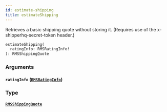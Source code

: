 ```yaml
---
id: estimate-shipping
title: estimateShipping
---
```


Retrieves a basic shipping quote without storing it.
(Requires use of the x-shipperhq-secret-token header.)

```graphql
estimateShipping(
  ratingInfo: RMSRatingInfo!
): RMSShippingQuote

```

### Arguments

#### `ratingInfo` ([`RMSRatingInfo`](../../rate-manager-service/inputs/rmsrating-info))

### Type

#### [`RMSShippingQuote`](../../rate-manager-service/objects/rmsshipping-quote)
